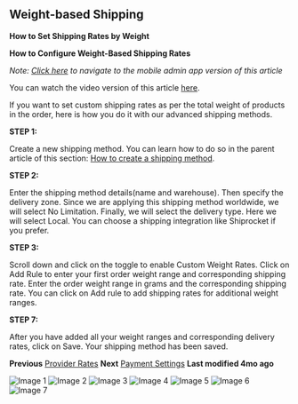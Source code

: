 ## Weight-based Shipping

**How to Set Shipping Rates by Weight**

**How to Configure Weight-Based Shipping Rates**

*Note: [Click here](#) to navigate to the mobile admin app version of this article*

You can watch the video version of this article [here](#).

If you want to set custom shipping rates as per the total weight of products in the order, here is how you do it with our advanced shipping methods.

**STEP 1:**

Create a new shipping method. You can learn how to do so in the parent article of this section: [How to create a shipping method](#).

**STEP 2:**

Enter the shipping method details(name and warehouse). Then specify the delivery zone. Since we are applying this shipping method worldwide, we will select No Limitation. Finally, we will select the delivery type. Here we will select Local. You can choose a shipping integration like Shiprocket if you prefer.

**STEP 3:**

Scroll down and click on the toggle to enable Custom Weight Rates.
Click on Add Rule to enter your first order weight range and corresponding shipping rate.
Enter the order weight range in grams and the corresponding shipping rate.
You can click on Add rule to add shipping rates for additional weight ranges.

**STEP 7:**

After you have added all your weight ranges and corresponding delivery rates, click on Save.
Your shipping method has been saved.

**Previous**
[Provider Rates](#)
**Next**
[Payment Settings](#)
**Last modified 4mo ago**

![Image 1](https://cdn.aasaan.app/docs/weight-based/weight-based_1.png)
![Image 2](https://cdn.aasaan.app/docs/weight-based/weight-based_2.png)
![Image 3](https://cdn.aasaan.app/docs/weight-based/weight-based_3.png)
![Image 4](https://cdn.aasaan.app/docs/weight-based/weight-based_4.png)
![Image 5](https://cdn.aasaan.app/docs/weight-based/weight-based_5.png)
![Image 6](https://cdn.aasaan.app/docs/weight-based/weight-based_6.png)
![Image 7](https://cdn.aasaan.app/docs/weight-based/weight-based_7.png)

